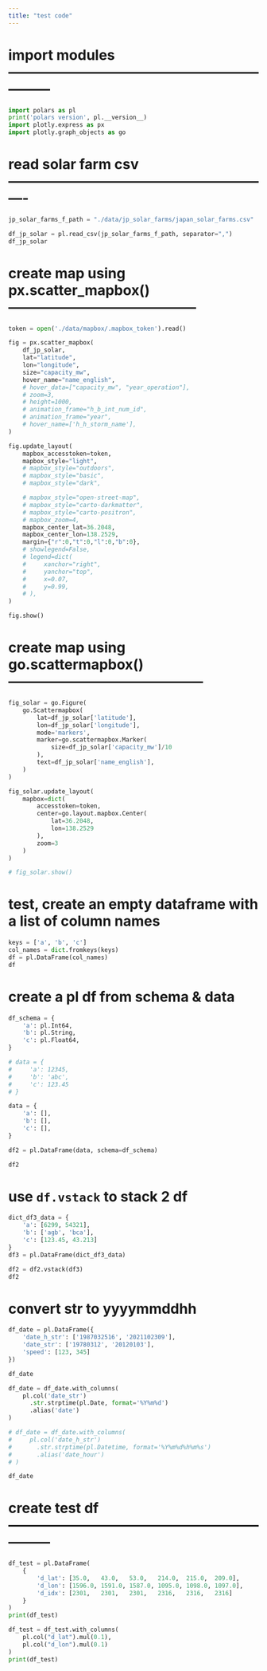 ```yaml
---
title: "test code"
---
```



::: {.column-screen}

# import modules ---------------------------------------------------------------
```python
import polars as pl
print('polars version', pl.__version__)
import plotly.express as px
import plotly.graph_objects as go
```


# read solar farm csv ----------------------------------------------------------
```python
jp_solar_farms_f_path = "./data/jp_solar_farms/japan_solar_farms.csv"

df_jp_solar = pl.read_csv(jp_solar_farms_f_path, separator=",")
df_jp_solar
```


# create map using px.scatter_mapbox() -----------------------------------------
```python
token = open('./data/mapbox/.mapbox_token').read()

fig = px.scatter_mapbox(
    df_jp_solar,
    lat="latitude",
    lon="longitude",
    size="capacity_mw",
    hover_name="name_english",
    # hover_data=["capacity_mw", "year_operation"],
    # zoom=3,
    # height=1000,
    # animation_frame="h_b_int_num_id",
    # animation_frame="year",
    # hover_name=['h_h_storm_name'],
)

fig.update_layout(
    mapbox_accesstoken=token,
    mapbox_style="light",
    # mapbox_style="outdoors",
    # mapbox_style="basic",
    # mapbox_style="dark",

    # mapbox_style="open-street-map",
    # mapbox_style="carto-darkmatter",
    # mapbox_style="carto-positron",
    # mapbox_zoom=4,
    mapbox_center_lat=36.2048,
    mapbox_center_lon=138.2529,
    margin={"r":0,"t":0,"l":0,"b":0},
    # showlegend=False,
    # legend=dict(
    #     xanchor="right",
    #     yanchor="top",
    #     x=0.07,
    #     y=0.99,
    # ),
)

fig.show()
```


# create map using go.scattermapbox() ------------------------------------------
```python
fig_solar = go.Figure(
    go.Scattermapbox(
        lat=df_jp_solar['latitude'],
        lon=df_jp_solar['longitude'],
        mode='markers',
        marker=go.scattermapbox.Marker(
            size=df_jp_solar['capacity_mw']/10
        ),
        text=df_jp_solar['name_english'],
    )
)

fig_solar.update_layout(
    mapbox=dict(
        accesstoken=token,
        center=go.layout.mapbox.Center(
            lat=36.2048,
            lon=138.2529
        ),
        zoom=3
    )
)

# fig_solar.show()

```

:::


# test, create an empty dataframe with a list of column names
```python
keys = ['a', 'b', 'c']
col_names = dict.fromkeys(keys)
df = pl.DataFrame(col_names)
df
```


# create a pl df from schema & data

```python
df_schema = {
    'a': pl.Int64,
    'b': pl.String,
    'c': pl.Float64,
}

# data = {
#     'a': 12345,
#     'b': 'abc',
#     'c': 123.45
# }

data = {
    'a': [],
    'b': [],
    'c': [],
}

df2 = pl.DataFrame(data, schema=df_schema)

df2
```

# use `df.vstack` to stack 2 df
```python

dict_df3_data = {
    'a': [6299, 54321],
    'b': ['agb', 'bca'],
    'c': [123.45, 43.213]
}
df3 = pl.DataFrame(dict_df3_data)

df2 = df2.vstack(df3)
df2
```


# convert str to yyyymmddhh


```python
df_date = pl.DataFrame({
    'date_h_str': ['1987032516', '2021102309'],
    'date_str': ['19780312', '20120103'],
    'speed': [123, 345]
}) 

df_date
```


```python
df_date = df_date.with_columns(
    pl.col('date_str')
      .str.strptime(pl.Date, format='%Y%m%d')
      .alias('date')
)

# df_date = df_date.with_columns(
#     pl.col('date_h_str')
#       .str.strptime(pl.Datetime, format='%Y%m%d%h%m%s')
#       .alias('date_hour')
# )

df_date
```


# create test df ---------------------------------------------------------------
```python
df_test = pl.DataFrame(
    {
        'd_lat': [35.0,   43.0,   53.0,   214.0,  215.0,  209.0],
        'd_lon': [1596.0, 1591.0, 1587.0, 1095.0, 1098.0, 1097.0],
        'd_idx': [2301,   2301,   2301,   2316,   2316,   2316]
    }
)
print(df_test)
```

```python
df_test = df_test.with_columns(
    pl.col("d_lat").mul(0.1), 
    pl.col("d_lon").mul(0.1)
)
print(df_test)
```


